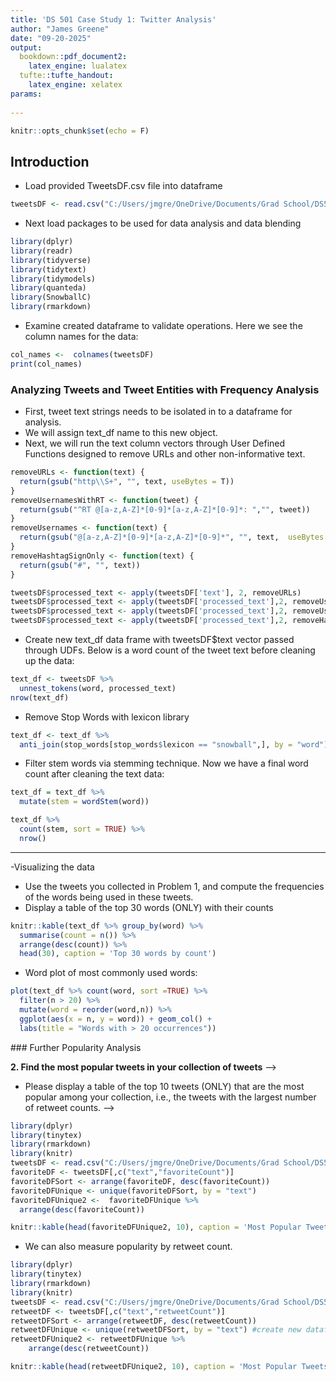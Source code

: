 ```yaml
---
title: 'DS 501 Case Study 1: Twitter Analysis'
author: "James Greene"
date: "09-20-2025"
output:
  bookdown::pdf_document2:
    latex_engine: lualatex
  tufte::tufte_handout:
    latex_engine: xelatex
params:
    
---
```


```r
knitr::opts_chunk$set(echo = F)
```

## Introduction
- Load provided TweetsDF.csv file into dataframe 

```r
tweetsDF <- read.csv("C:/Users/jmgre/OneDrive/Documents/Grad School/DS501/Week 3/Case Study 1/tweetsDF.csv", header = TRUE, sep = ",", encoding = "UTF-8")
```

- Next load packages to be used for data analysis and data blending


```r
library(dplyr)
library(readr)
library(tidyverse)
library(tidytext)
library(tidymodels)
library(quanteda)
library(SnowballC)
library(rmarkdown)
```

- Examine created dataframe to validate operations. Here we see the column names for the data:

```r
col_names <-  colnames(tweetsDF)
print(col_names)
```

### Analyzing Tweets and Tweet Entities with Frequency Analysis

- First, tweet text strings needs to be isolated in to a dataframe for analysis. 
- We will assign text_df name to this new object.
- Next, we will run the text column vectors through User Defined Functions designed to remove URLs and other non-informative text.


```r
removeURLs <- function(text) {
  return(gsub("http\\S+", "", text, useBytes = T))
}
removeUsernamesWithRT <- function(tweet) {
  return(gsub("^RT @[a-z,A-Z]*[0-9]*[a-z,A-Z]*[0-9]*: ","", tweet))
}
removeUsernames <- function(text) {
  return(gsub("@[a-z,A-Z]*[0-9]*[a-z,A-Z]*[0-9]*", "", text,  useBytes = T))
}      
removeHashtagSignOnly <- function(text) {
  return(gsub("#", "", text))
}

tweetsDF$processed_text <- apply(tweetsDF['text'], 2, removeURLs) 
tweetsDF$processed_text <- apply(tweetsDF['processed_text'],2, removeUsernamesWithRT) 
tweetsDF$processed_text <- apply(tweetsDF['processed_text'],2, removeUsernames)
tweetsDF$processed_text <- apply(tweetsDF['processed_text'],2, removeHashtagSignOnly)
```

- Create new text_df data frame with tweetsDF$text vector passed through UDFs. Below is a word count of the tweet text before cleaning up the data:

```r
text_df <- tweetsDF %>% 
  unnest_tokens(word, processed_text)
nrow(text_df)
```

- Remove Stop Words with lexicon library

```r
text_df <- text_df %>% 
  anti_join(stop_words[stop_words$lexicon == "snowball",], by = "word")
```

- Filter stem words via stemming technique. Now we have a final word count after cleaning the text data: 

```r
text_df = text_df %>%
  mutate(stem = wordStem(word))

text_df %>%
  count(stem, sort = TRUE) %>%
  nrow()
```

-----

-Visualizing the data

- Use the tweets you collected in Problem 1, and compute the frequencies of the words being used in these tweets.
- Display a table of the top 30 words (ONLY) with their counts

```r
knitr::kable(text_df %>% group_by(word) %>% 
  summarise(count = n()) %>% 
  arrange(desc(count)) %>% 
  head(30), caption = 'Top 30 words by count')
```

- Word plot of most commonly used words:

```r
plot(text_df %>% count(word, sort =TRUE) %>% 
  filter(n > 20) %>% 
  mutate(word = reorder(word,n)) %>%
  ggplot(aes(x = n, y = word)) + geom_col() +
  labs(title = "Words with > 20 occurrences"))
```

 ### Further Popularity Analysis
 
 **2. Find the most popular tweets in your collection of tweets** -->

 - Please display a table of the top 10 tweets (ONLY) that are the most popular among your collection, i.e., the tweets with the largest number of retweet counts. -->
 
```r
library(dplyr)
library(tinytex)
library(rmarkdown)
library(knitr)
tweetsDF <- read.csv("C:/Users/jmgre/OneDrive/Documents/Grad School/DS501/Week 3/Case Study 1/tweetsDF.csv", header = TRUE, sep = ",")
favoriteDF <- tweetsDF[,c("text","favoriteCount")]
favoriteDFSort <- arrange(favoriteDF, desc(favoriteCount))
favoriteDFUnique <- unique(favoriteDFSort, by = "text")
favoriteDFUnique2 <-  favoriteDFUnique %>%
  arrange(desc(favoriteCount))
```

```r
knitr::kable(head(favoriteDFUnique2, 10), caption = 'Most Popular Tweets by Favorite Count')
```

 - We can also measure popularity by retweet count.
 
```r
library(dplyr)
library(tinytex)
library(rmarkdown)
library(knitr)
tweetsDF <- read.csv("C:/Users/jmgre/OneDrive/Documents/Grad School/DS501/Week 3/Case Study 1/tweetsDF.csv", header = TRUE, sep = ",")
retweetDF <- tweetsDF[,c("text","retweetCount")]
retweetDFSort <- arrange(retweetDF, desc(retweetCount))
retweetDFUnique <- unique(retweetDFSort, by = "text") #create new dataframe for unique posts only
retweetDFUnique2 <- retweetDFUnique %>%
    arrange(desc(retweetCount))
```


```r
knitr::kable(head(retweetDFUnique2, 10), caption = 'Most Popular Tweets by RT Count')
```
